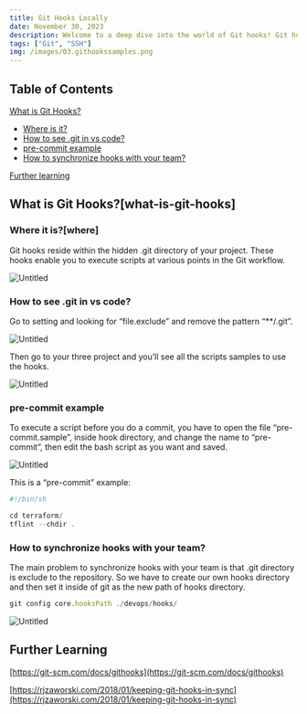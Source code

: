 ```yaml
---
title: Git Hooks Locally
date: November 30, 2023
description: Welcome to a deep dive into the world of Git hooks! Git hooks are a powerful mechanism that allows developers to automate and customize their Git workflow. In this guide, we'll explore the basics of Git hooks, where to find them in your project, and how to leverage them for better collaboration within your team.
tags: ["Git", "SSH"]
img: /images/03.githookssamples.png
---
```


## Table of Contents

[What is Git Hooks?](#what-is-git-hooks)

- [Where is it?](#where-it-is)
- [How to see .git in vs code?](#how-to-see-git-in-vs-code)
- [pre-commit example](#pre-commit-example)
- [How to synchronize hooks with your team?](#how-to-synchronize-hooks-with-your-team)

[Further learning](#further-learning)

## What is Git Hooks?[what-is-git-hooks]

### Where it is?[where]

Git hooks reside within the hidden .git directory of your project. These hooks enable you to execute scripts at various points in the Git workflow.

![Untitled](./images/03.githooksxy.png)

### How to see .git in vs code?

Go to setting and looking for “file.exclude” and remove the pattern “\*\*/.git”.

![Untitled](./images/03.githookvscode.png)

Then go to your three project and you’ll see all the scripts samples to use the hooks.

![Untitled](./images/03.githookssamples.png)

### pre-commit example

To execute a script before you do a commit, you have to open the file “pre-commit.sample”, inside hook directory, and change the name to “pre-commit”, then edit the bash script as you want and saved.

![Untitled](./images/03.githookprecommit.png)

This is a “pre-commit” example:

```jsx
#!/bin/sh

cd terraform/
tflint --chdir .
```

### How to synchronize hooks with your team?

The main problem to synchronize hooks with your team is that .git directory is exclude to the repository.
So we have to create our own hooks directory and then set it inside of git as the new path of hooks directory.

```jsx
git config core.hooksPath ./devops/hooks/
```

![Untitled](./images/03.githookstructure.png)

## Further Learning

[https://git-scm.com/docs/githooks](https://git-scm.com/docs/githooks)

[https://rjzaworski.com/2018/01/keeping-git-hooks-in-sync](https://rjzaworski.com/2018/01/keeping-git-hooks-in-sync)
